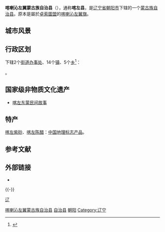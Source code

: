 {{Infobox China County
| county = 喀喇沁左翼蒙古族自治县
| county2 = {{MongolUnicode|ᠬᠠᠷᠠᠴᠢᠨ ᠵᠡᠭᠦᠨ<br>ᠭᠠᠷᠤᠨ ᠮᠣᠩᠭᠣᠯ<br>ᠥᠪᠡᠷᠲᠡᠭᠡᠨ<br>ᠵᠠᠰᠠᠬᠤ ᠰᠢᠶᠠᠨ|style=max-height:2.5em;text-align:left;word-wrap:normal}}
| usedname = 
| nameorigin = 
| Photo = 
| Photoname = 
| map = 喀喇沁左翼蒙古族自治县 02.jpg
| map_caption = 喀喇沁左翼蒙古族自治县
| Belong = [[辽宁省|辽宁省]][[朝阳市|朝阳市]]
| Types = [[自治县|自治县]]
| admincode =  211324
| founded = 
| seat = 大城子镇团结路
| officerTitle = 
| officer = 
| officerTitle2 = 
| officer2 = 
| division = 21
| town = 10
| township = 11
| subdistrict = 
| dialect = 
| post code = 122300
| phone code = 0421
| coordinate = 
| area = 2240平方千米
| area land = 
| area water = 
| census yr = 
| pop = 43万人
| density =  
| GDP = 
| GDP_as_of = 
| GDPPC = 
| carlicense = 辽N
| web = www.kazuo.gov.cn
| web_title = 喀喇沁左翼蒙古族自治县政府网
}}
'''喀喇沁左翼蒙古族自治县'''（{{Mong|m=ᠬᠠᠷᠠᠴᠢᠨ ᠵᠡᠭᠦᠨ ᠭᠠᠷᠤᠨ <br> ᠮᠣᠩᠭᠣᠯ <br>ᠥᠪᠡᠷᠲᠡᠭᠡᠨ ᠵᠠᠰᠠᠬᠤ <br>ᠰᠢᠶᠠᠨ|k=Харчин Зүүн Монгол өөртөө засах шянь}}），通称'''喀左县'''，是[[辽宁省|辽宁省]][[朝阳市|朝阳市]]下辖的一个[[蒙古族|蒙古族]][[自治县|自治县]]。原本是屬於[[卓索圖盟|卓索圖盟]]的[[喀喇沁左翼旗|喀喇沁左翼旗]]。

== 城市风景 ==
{{gallery
| File:喀喇沁左翼蒙古族自治县 01.jpg| 喀喇沁左翼蒙古族自治县风景

| File:喀喇沁左翼蒙古族自治县 03.jpg | 喀喇沁左翼蒙古族自治县风景

| File:喀喇沁左翼蒙古族自治县 06.jpg | 喀喇沁左翼蒙古族自治县风景

| File:喀喇沁左翼蒙古族自治县 07.jpg | 喀喇沁左翼蒙古族自治县风景

| File:喀喇沁左翼蒙古族自治县 110.jpg | 喀喇沁左翼蒙古族自治县风景

| File:喀喇沁左翼蒙古族自治县 131.jpg | 喀喇沁左翼蒙古族自治县风景

| File:喀喇沁左翼蒙古族自治县81.jpg | 喀喇沁左翼蒙古族自治县风景

 }}

== 行政区划 ==
{{PAGENAMEBASE}}下辖2个[[街道办事处|街道办事处]]、14个[[行政建制镇|镇]]、5个[[乡_(中华人民共和国)|乡]]<ref>{{PRC admin/ref sgc|21/13/24}}</ref>：

{{PRC admin/children|21/13/24}}。

==国家级非物质文化遗产==
* [[喀左东蒙民间故事|喀左东蒙民间故事]]

==特产==
[[喀左紫砂|喀左紫砂]]、[[喀左陈醋|喀左陈醋]]：[[中国地理标志产品|中国地理标志产品]]。

== 参考文献 ==
{{reflist}}

== 外部链接 ==
{{Commonscat|Harqin Left Wing Mongol Autonomous County}}
* {{Official website|http://www.kazuo.gov.cn/|name=喀喇沁左翼蒙古族自治县人民政府}}

{{-}}
{{喀喇沁左翼蒙古族自治县行政区划}}
{{朝阳市行政区划}}
{{辽宁行政区划}}
{{中华人民共和国民族自治地方/蒙古族}}
{{蒙古族|区}}

[[Category:喀喇沁左翼蒙古族自治县|]]
[[Category:朝阳市区县市|自治县]]
[[Category:辽宁省民族自治县|朝阳]]
[[category:中国蒙古族自治县|辽]]
[[Category:辽宁|Category:辽宁]]